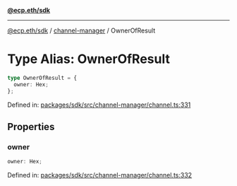 [**@ecp.eth/sdk**](../../index.mdx)

***

[@ecp.eth/sdk](/sdk-reference/index.mdx) / [channel-manager](/sdk-reference/channel-manager/index.mdx) / OwnerOfResult

# Type Alias: OwnerOfResult

```ts
type OwnerOfResult = {
  owner: Hex;
};
```

Defined in: [packages/sdk/src/channel-manager/channel.ts:331](https://github.com/ecp-eth/comments-monorepo/blob/main/packages/sdk/src/channel-manager/channel.ts#L331)

## Properties

### owner

```ts
owner: Hex;
```

Defined in: [packages/sdk/src/channel-manager/channel.ts:332](https://github.com/ecp-eth/comments-monorepo/blob/main/packages/sdk/src/channel-manager/channel.ts#L332)
